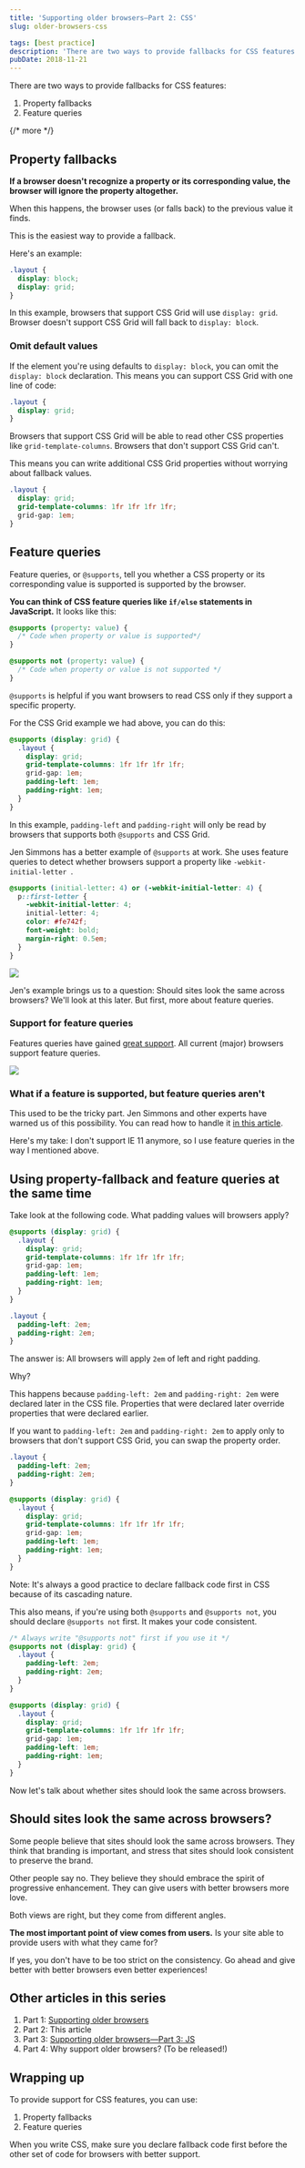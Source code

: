 ```yaml
---
title: 'Supporting older browsers—Part 2: CSS'
slug: older-browsers-css

tags: [best practice]
description: 'There are two ways to provide fallbacks for CSS features: Property fallbacks and feature queries.'
pubDate: 2018-11-21
---
```


There are two ways to provide fallbacks for CSS features:

1. Property fallbacks
2. Feature queries

{/* more */}

<div class='jsCkClone' data-should-not-clone></div>

## Property fallbacks

**If a browser doesn't recognize a property or its corresponding value, the browser will ignore the property altogether.**

When this happens, the browser uses (or falls back) to the previous value it finds.

This is the easiest way to provide a fallback.

Here's an example:

```css
.layout {
  display: block;
  display: grid;
}
```

In this example, browsers that support CSS Grid will use `display: grid`. Browser doesn't support CSS Grid will fall back to `display: block`.

### Omit default values

If the element you're using defaults to `display: block`, you can omit the `display: block` declaration. This means you can support CSS Grid with one line of code:

```css
.layout {
  display: grid;
}
```

Browsers that support CSS Grid will be able to read other CSS properties like `grid-template-columns`. Browsers that don't support CSS Grid can't.

This means you can write additional CSS Grid properties without worrying about fallback values.

```css
.layout {
  display: grid;
  grid-template-columns: 1fr 1fr 1fr 1fr;
  grid-gap: 1em;
}
```

## Feature queries

Feature queries, or `@supports`, tell you whether a CSS property or its corresponding value is supported is supported by the browser.

**You can think of CSS feature queries like `if/else` statements in JavaScript.** It looks like this:

```css
@supports (property: value) {
  /* Code when property or value is supported*/
}

@supports not (property: value) {
  /* Code when property or value is not supported */
}
```

`@supports` is helpful if you want browsers to read CSS only if they support a specific property.

For the CSS Grid example we had above, you can do this:

```css
@supports (display: grid) {
  .layout {
    display: grid;
    grid-template-columns: 1fr 1fr 1fr 1fr;
    grid-gap: 1em;
    padding-left: 1em;
    padding-right: 1em;
  }
}
```

In this example, `padding-left` and `padding-right` will only be read by browsers that supports both `@supports` and CSS Grid.

Jen Simmons has a better example of `@supports` at work. She uses feature queries to detect whether browsers support a property like `-webkit-initial-letter `.

```css
@supports (initial-letter: 4) or (-webkit-initial-letter: 4) {
  p::first-letter {
    -webkit-initial-letter: 4;
    initial-letter: 4;
    color: #fe742f;
    font-weight: bold;
    margin-right: 0.5em;
  }
}
```

<Image
  src='/images/2018/older-browsers/initial-letter.gif'
  caption='Left: Safari 9 onwards. Right: Others'
/>

Jen's example brings us to a question: Should sites look the same across browsers? We'll look at this later. But first, more about feature queries.

### Support for feature queries

Features queries have gained [great support][1]. All current (major) browsers support feature queries.

<Image
  src='/images/2018/older-browsers/feature-queries-support.png'
  caption='All major browsers support feature queries'
/>

### What if a feature is supported, but feature queries aren't

This used to be the tricky part. Jen Simmons and other experts have warned us of this possibility. You can read how to handle it [in this article][2].

Here's my take: I don't support IE 11 anymore, so I use feature queries in the way I mentioned above.

## Using property-fallback and feature queries at the same time

Take look at the following code. What padding values will browsers apply?

```css
@supports (display: grid) {
  .layout {
    display: grid;
    grid-template-columns: 1fr 1fr 1fr 1fr;
    grid-gap: 1em;
    padding-left: 1em;
    padding-right: 1em;
  }
}

.layout {
  padding-left: 2em;
  padding-right: 2em;
}
```

The answer is: All browsers will apply `2em` of left and right padding.

Why?

This happens because `padding-left: 2em` and `padding-right: 2em` were declared later in the CSS file. Properties that were declared later override properties that were declared earlier.

If you want to `padding-left: 2em` and `padding-right: 2em` to apply only to browsers that don't support CSS Grid, you can swap the property order.

```css
.layout {
  padding-left: 2em;
  padding-right: 2em;
}

@supports (display: grid) {
  .layout {
    display: grid;
    grid-template-columns: 1fr 1fr 1fr 1fr;
    grid-gap: 1em;
    padding-left: 1em;
    padding-right: 1em;
  }
}
```

Note: It's always a good practice to declare fallback code first in CSS because of its cascading nature.

This also means, if you're using both `@supports` and `@supports not`, you should declare `@supports not` first. It makes your code consistent.

```css
/* Always write "@supports not" first if you use it */
@supports not (display: grid) {
  .layout {
    padding-left: 2em;
    padding-right: 2em;
  }
}

@supports (display: grid) {
  .layout {
    display: grid;
    grid-template-columns: 1fr 1fr 1fr 1fr;
    grid-gap: 1em;
    padding-left: 1em;
    padding-right: 1em;
  }
}
```

Now let's talk about whether sites should look the same across browsers.

## Should sites look the same across browsers?

Some people believe that sites should look the same across browsers. They think that branding is important, and stress that sites should look consistent to preserve the brand.

Other people say no. They believe they should embrace the spirit of progressive enhancement. They can give users with better browsers more love.

Both views are right, but they come from different angles.

**The most important point of view comes from users.** Is your site able to provide users with what they came for?

If yes, you don't have to be too strict on the consistency. Go ahead and give better with better browsers even better experiences!

## Other articles in this series

1. Part 1: [Supporting older browsers][3]
2. Part 2: This article
3. Part 3: [Supporting older browsers—Part 3: JS][4]
4. Part 4: Why support older browsers? (To be released!)

## Wrapping up

To provide support for CSS features, you can use:

1. Property fallbacks
2. Feature queries

When you write CSS, make sure you declare fallback code first before the other set of code for browsers with better support.

[1]: https://caniuse.com/#search=feature%20queries 'Check for feature query support on caniuse.com'
[2]: https://hacks.mozilla.org/2016/08/using-feature-queries-in-css/ 'Using feature queries in CSS'
[3]: /blog/older-browsers 'Supporting older browsers'
[4]: /blog/older-browsers-js 'Supporting older browsers—Part 3: JS'
